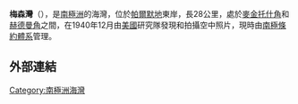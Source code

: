 {{coord|72|57|S|60|25|W|source:GNIS|display=title}}

'''梅森灣'''（{{lang-en|Mason Inlet}}），是[[南極洲|南極洲]]的海灣，位於[[帕爾默地|帕爾默地]]東岸，長28公里，處於[[麥金托什角|麥金托什角]]和[[赫德曼角|赫德曼角]]之間，在1940年12月由[[美國|美國]]研究隊發現和拍攝空中照片，現時由[[南極條約體系|南極條約體系]]管理。

==外部連結==
{{cite gnis | type = antarid | id = 9522| name = Mason Inlet| accessdate = 2013-08-23}}

{{Antarctica-geo-stub}}
[[Category:南極洲海灣|Category:南極洲海灣]]
